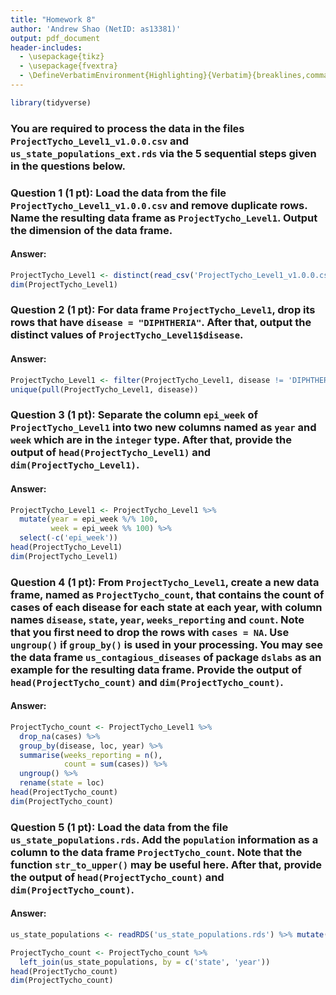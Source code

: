 ```yaml
---
title: "Homework 8"
author: 'Andrew Shao (NetID: as13381)'
output: pdf_document
header-includes: 
  - \usepackage{tikz}
  - \usepackage{fvextra}
  - \DefineVerbatimEnvironment{Highlighting}{Verbatim}{breaklines,commandchars=\\\{\}}
---
```


```r
library(tidyverse)
```

### You are required to process the data in the files `ProjectTycho_Level1_v1.0.0.csv` and `us_state_populations_ext.rds` via the 5 sequential steps given in the questions below. 

### Question 1 (1 pt): Load the data from the file `ProjectTycho_Level1_v1.0.0.csv` and remove duplicate rows. Name the resulting data frame as `ProjectTycho_Level1`. Output the dimension of the data frame.
#### Answer: 
<!--Provide your code and output below-->
```r
ProjectTycho_Level1 <- distinct(read_csv('ProjectTycho_Level1_v1.0.0.csv', show_col_types = F))
dim(ProjectTycho_Level1)
```



### Question 2 (1 pt): For data frame `ProjectTycho_Level1`, drop its rows that have `disease = "DIPHTHERIA"`. After that, output the distinct values of `ProjectTycho_Level1$disease`.
#### Answer: 
<!--Provide your code and output below-->
```r
ProjectTycho_Level1 <- filter(ProjectTycho_Level1, disease != 'DIPHTHERIA')
unique(pull(ProjectTycho_Level1, disease))
```



### Question 3 (1 pt): Separate the column `epi_week` of `ProjectTycho_Level1` into two new columns named as `year` and `week` which are in the `integer` type. After that, provide the output of `head(ProjectTycho_Level1)` and `dim(ProjectTycho_Level1)`.
#### Answer: 
<!--Provide your code and output below-->
```r
ProjectTycho_Level1 <- ProjectTycho_Level1 %>%
  mutate(year = epi_week %/% 100,
         week = epi_week %% 100) %>%
  select(-c('epi_week'))
head(ProjectTycho_Level1)
dim(ProjectTycho_Level1)
```



### Question 4 (1 pt): From `ProjectTycho_Level1`, create a new data frame, named as `ProjectTycho_count`, that contains the count of cases of each disease for each state at each year, with column names `disease`, `state`, `year`, `weeks_reporting` and `count`. Note that you first need to drop the rows with `cases = NA`. Use `ungroup()` if `group_by()` is used in your processing. You may see the data frame `us_contagious_diseases` of package `dslabs` as an example for the resulting data frame. Provide the output of `head(ProjectTycho_count)` and `dim(ProjectTycho_count)`.  
#### Answer: 
<!--Provide your code and output below-->
```r
ProjectTycho_count <- ProjectTycho_Level1 %>%
  drop_na(cases) %>%
  group_by(disease, loc, year) %>%
  summarise(weeks_reporting = n(),
            count = sum(cases)) %>%
  ungroup() %>%
  rename(state = loc)
head(ProjectTycho_count)
dim(ProjectTycho_count)
```



### Question 5 (1 pt): Load the data from the file `us_state_populations.rds`. Add the `population` information as a column to the data frame `ProjectTycho_count`. Note that the function `str_to_upper()` may be useful here. After that, provide the output of `head(ProjectTycho_count)` and `dim(ProjectTycho_count)`.  
#### Answer: 
<!--Provide your code and output below-->
```r
us_state_populations <- readRDS('us_state_populations.rds') %>% mutate(state = str_to_upper(state))

ProjectTycho_count <- ProjectTycho_count %>%
  left_join(us_state_populations, by = c('state', 'year'))
head(ProjectTycho_count)
dim(ProjectTycho_count)
```

